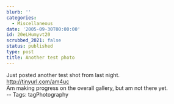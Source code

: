 ```yaml
---
blurb: ''
categories:
  - Miscellaneous
date: '2005-09-30T00:00:00'
id: 20eLHumyvt20
scrubbed_2021: false
status: published
type: post
title: Another test photo
---
```


Just posted another test shot from last night.  
http://tinyurl.com/am4uc  
Am making progress on the overall gallery, but am not there yet.  
-- Tags: tagPhotography
